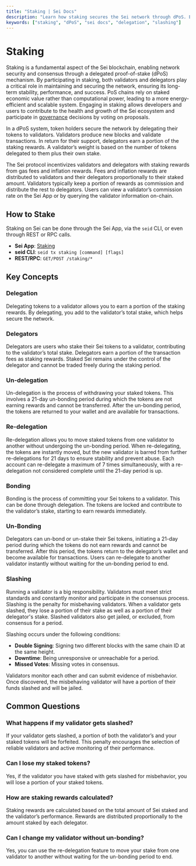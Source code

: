 ```yaml
---
title: "Staking | Sei Docs"
description: "Learn how staking secures the Sei network through dPoS. Explore delegation, re-delegation, slashing, and staking rewards on the first parallelized EVM blockchain."
keywords: ["staking", "dPoS", "sei docs", "delegation", "slashing"]
---
```


# Staking

Staking is a fundamental aspect of the Sei blockchain, enabling network security and consensus through a delegated proof-of-stake (dPoS) mechanism. By participating in staking, both validators and delegators play a critical role in maintaining and securing the network, ensuring its long-term stability, performance, and success. PoS chains rely on staked economic value rather than computational power, leading to a more energy-efficient and scalable system. Engaging in staking allows developers and users to contribute to the health and growth of the Sei ecosystem and participate in [governance](/general-governance) decisions by voting on proposals.

In a dPoS system, token holders secure the network by delegating their tokens to validators. Validators produce new blocks and validate transactions. In return for their support, delegators earn a portion of the staking rewards. A validator’s weight is based on the number of tokens delegated to them plus their own stake.

The Sei protocol incentivizes validators and delegators with staking rewards from gas fees and inflation rewards. Fees and inflation rewards are distributed to validators and their delegators proportionally to their staked amount. Validators typically keep a portion of rewards as commission and distribute the rest to delegators. Users can view a validator’s commission rate on the Sei App or by querying the validator information on-chain.

## How to Stake

Staking on Sei can be done through the Sei App, via the `seid` CLI, or even through REST or RPC calls.

- **Sei App**: [Staking](https://app.sei.io/stake)
- **seid CLI**: `seid tx staking [command] [flags]`
- **REST/RPC**: `GET/POST /staking/*`

## Key Concepts

### Delegation

Delegating tokens to a validator allows you to earn a portion of the staking rewards. By delegating, you add to the validator’s total stake, which helps secure the network.

### Delegators

Delegators are users who stake their Sei tokens to a validator, contributing to the validator’s total stake. Delegators earn a portion of the transaction fees as staking rewards. Staked Sei remains under the control of the delegator and cannot be traded freely during the staking period.

### Un-delegation

Un-delegation is the process of withdrawing your staked tokens. This involves a 21-day un-bonding period during which the tokens are not earning rewards and cannot be transferred. After the un-bonding period, the tokens are returned to your wallet and are available for transactions.

### Re-delegation

Re-delegation allows you to move staked tokens from one validator to another without undergoing the un-bonding period. When re-delegating, the tokens are instantly moved, but the new validator is barred from further re-delegations for 21 days to ensure stability and prevent abuse. Each account can re-delegate a maximum of 7 times simultaneously, with a re-delegation not considered complete until the 21-day period is up.

### Bonding

Bonding is the process of committing your Sei tokens to a validator. This can be done through delegation. The tokens are locked and contribute to the validator’s stake, starting to earn rewards immediately.

### Un-Bonding

Delegators can un-bond or un-stake their Sei tokens, initiating a 21-day period during which the tokens do not earn rewards and cannot be transferred. After this period, the tokens return to the delegator’s wallet and become available for transactions. Users can re-delegate to another validator instantly without waiting for the un-bonding period to end.

### Slashing

Running a validator is a big responsibility. Validators must meet strict standards and constantly monitor and participate in the consensus process. Slashing is the penalty for misbehaving validators. When a validator gets slashed, they lose a portion of their stake as well as a portion of their delegator's stake. Slashed validators also get jailed, or excluded, from consensus for a period.

Slashing occurs under the following conditions:

- **Double Signing**: Signing two different blocks with the same chain ID at the same height.
- **Downtime**: Being unresponsive or unreachable for a period.
- **Missed Votes**: Missing votes in consensus.

Validators monitor each other and can submit evidence of misbehavior. Once discovered, the misbehaving validator will have a portion of their funds slashed and will be jailed.

## Common Questions

### What happens if my validator gets slashed?

If your validator gets slashed, a portion of both the validator’s and your staked tokens will be forfeited. This penalty encourages the selection of reliable validators and active monitoring of their performance.

### Can I lose my staked tokens?

Yes, if the validator you have staked with gets slashed for misbehavior, you will lose a portion of your staked tokens.

### How are staking rewards calculated?

Staking rewards are calculated based on the total amount of Sei staked and the validator’s performance. Rewards are distributed proportionally to the amount staked by each delegator.

### Can I change my validator without un-bonding?

Yes, you can use the re-delegation feature to move your stake from one validator to another without waiting for the un-bonding period to end.
